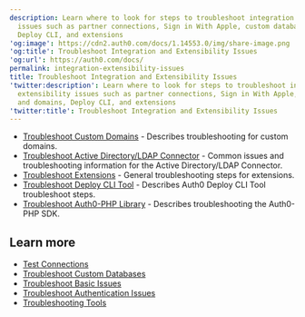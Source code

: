 ```yaml
---
description: Learn where to look for steps to troubleshoot integration and extensibility
  issues such as partner connections, Sign in With Apple, custom databases and domains,
  Deploy CLI, and extensions
'og:image': https://cdn2.auth0.com/docs/1.14553.0/img/share-image.png
'og:title': Troubleshoot Integration and Extensibility Issues
'og:url': https://auth0.com/docs/
permalink: integration-extensibility-issues
title: Troubleshoot Integration and Extensibility Issues
'twitter:description': Learn where to look for steps to troubleshoot integration and
  extensibility issues such as partner connections, Sign in With Apple, custom databases
  and domains, Deploy CLI, and extensions
'twitter:title': Troubleshoot Integration and Extensibility Issues
---
```

* [Troubleshoot Custom Domains](/troubleshoot/integration-extensibility-issues/troubleshoot-custom-domains) - Describes troubleshooting for <Tooltip tip="Custom Domain: Third-party domain with a specialized, or vanity, name." cta="View Glossary" href="/glossary?term=custom+domains">custom domains</Tooltip>.
* [Troubleshoot Active Directory/LDAP Connector](/troubleshoot/integration-extensibility-issues/troubleshoot-ad-ldap-connector) - Common issues and troubleshooting information for the Active Directory/LDAP Connector.
* [Troubleshoot Extensions](/troubleshoot/integration-extensibility-issues/troubleshoot-extensions) - General troubleshooting steps for extensions.
* [Troubleshoot Deploy CLI Tool](/troubleshoot/integration-extensibility-issues/troubleshoot-the-deploy-cli-tool) - Describes Auth0 Deploy CLI Tool troubleshoot steps.
* [Troubleshoot Auth0-PHP Library](/libraries/auth0-php/troubleshoot-auth0-php-library) - Describes troubleshooting the Auth0-PHP SDK.

## Learn more

* [Test Connections](/authenticate/identity-providers/test-connections)
* [Troubleshoot Custom Databases](/authenticate/database-connections/custom-db/error-handling)
* [Troubleshoot Basic Issues](/troubleshoot/basic-issues)
* [Troubleshoot Authentication Issues](/troubleshoot/authentication-issues)
* [Troubleshooting Tools](/troubleshoot/troubleshooting-tools)